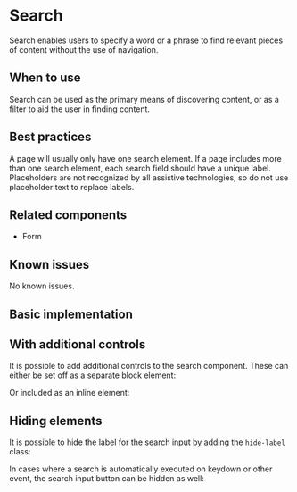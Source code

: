 
<Meta title="Components/Search" />

# Search

Search enables users to specify a word or a phrase to find relevant pieces of
content without the use of navigation.

## When to use

Search can be used as the primary means of discovering content, or as a filter
to aid the user in finding content.

## Best practices

A page will usually only have one search element. If a page includes more than
one search element, each search field should have a unique label. Placeholders
are not recognized by all assistive technologies, so do not use placeholder
text to replace labels.

## Related components

- Form

## Known issues

No known issues.

## Basic implementation

<Story story={stories.basic} />

## With additional controls

It is possible to add additional controls to the search component. These can
either be set off as a separate block element:

<Story story={stories.withBlockControls} />

Or included as an inline element:

<Story story={stories.withInlineControls} />

## Hiding elements

It is possible to hide the label for the search input by adding the `hide-label` class:

<Story story={stories.noLabel} />

In cases where a search is automatically executed on keydown or other event, the
search input button can be hidden as well:

<Story story={stories.noButton} />
